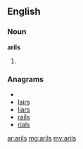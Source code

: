 ==English==

===Noun===
'''arils'''

# {{plural of|[[aril]]}}

===Anagrams===
* {{alphagram|ailrs}}
* [[lairs#English|lairs]]
* [[liars#English|liars]]
* [[rails#English|rails]]
* [[rials#English|rials]]

[[ar:arils]]
[[mg:arils]]
[[my:arils]]